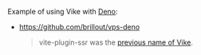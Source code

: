 Example of using Vike with [Deno](https://deno.land/):
 - https://github.com/brillout/vps-deno
   > vite-plugin-ssr was the [previous name of Vike](https://vite-plugin-ssr.com/vike).
